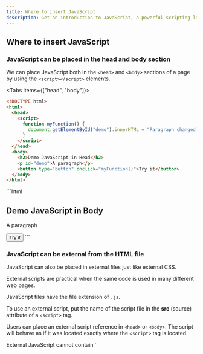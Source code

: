 ```yaml
---
title: Where to insert JavaScript
description: Get an introduction to JavaScript, a powerful scripting language for web development. Learn how to use JavaScript for changing HTML content, styles, and attributes, writing outputs, and adding comments.
---
```


## Where to insert JavaScript

### JavaScript can be placed in the head and body section

We can place JavaScript both in the `<head>` and `<body>` sections of a page by using the `<script></script>` elements.

<Tabs items={["head", "body"]}>
<Tab value="head">

```html
<!DOCTYPE html>
<html>
  <head>
    <script>
      function myFunction() {
        document.getElementById("demo").innerHTML = "Paragraph changed!";
      }
    </script>
  </head>
  <body>
    <h2>Demo JavaScript in Head</h2>
    <p id="demo">A paragraph</p>
    <button type="button" onclick="myFunction()">Try it</button>
  </body>
</html>
```
</Tab>
<Tab value="body">
```html
<!DOCTYPE html>
<html>
  <body>
    <h2>Demo JavaScript in Body</h2>
    <p id="demo">A paragraph</p>
    <button type="button" onclick="myFunction()">Try it</button>
    <script>
      function myFunction() {
        document.getElementById("demo").innerHTML = "Paragraph changed!";
      }
    </script>
  </body>
</html>
```
</Tab>
</Tabs>

### JavaScript can be external from the HTML file

JavaScript can also be placed in external files just like external CSS.

External scripts are practical when the same code is used in many different web pages.

JavaScript files have the file extension of `.js`.

To use an external script, put the name of the script file in the **src** (source) attribute of a `<script>` tag.

Users can place an external script reference in `<head>` or `<body>`. The script will behave as if it was located exactly where the `<script>` tag is located.

<Callout>
External JavaScript cannot contain `<script>` tags.

The use of `<script>` tag will be inside the html file.
</Callout>

### Connecting to external JavaScript

```js title="js/myScript.js"
function myFunction() {
  document.getElementById("demo").innerHTML = "Paragraph changed.";
}
```

```html title="index.html"
<!DOCTYPE html>
<html>
  <body>
    <h2>Demo External JavaScript</h2>
    <p id="demo">A paragraph.</p>
    <button type="button" onclick="myFunction()">Try it</button>
    <p>This exmaple links to "myScript.js"</p>
    <p>(myFunction is stored in "myScript.js")</p>
    <script src="js/myScript.js"></script>
  </body>
</html>
```

### Advantages of using external JavaScript

Placing scripts in external files offer some advantages like:
  - It separates HTML tags and JavaScript code.
  - It makes HTML and JavaScript easier to read and maintain.
  - Cached JavaScript files can speed up page loads.

### External References

An external references can be referenced in 3 different ways.
  - With a full URL **website link**.
  - With a file path `/js/javascript.js`
  - With any path `javascript.js`


